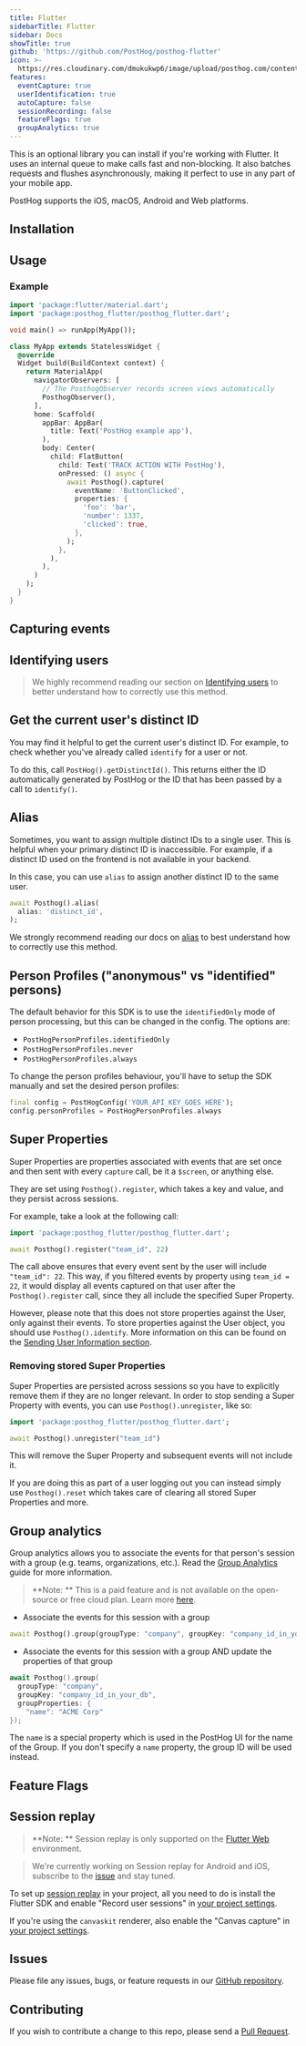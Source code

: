 ```yaml
---
title: Flutter
sidebarTitle: Flutter
sidebar: Docs
showTitle: true
github: 'https://github.com/PostHog/posthog-flutter'
icon: >-
  https://res.cloudinary.com/dmukukwp6/image/upload/posthog.com/contents/images/docs/integrate/flutter.svg
features:
  eventCapture: true
  userIdentification: true
  autoCapture: false
  sessionRecording: false
  featureFlags: true
  groupAnalytics: true
---
```



This is an optional library you can install if you're working with Flutter. It uses an internal queue to make calls fast and non-blocking. It also batches requests and flushes asynchronously, making it perfect to use in any part of your mobile app.

PostHog supports the iOS, macOS, Android and Web platforms.

## Installation


<FlutterInstall />

## Usage

### Example

```dart
import 'package:flutter/material.dart';
import 'package:posthog_flutter/posthog_flutter.dart';

void main() => runApp(MyApp());

class MyApp extends StatelessWidget {
  @override
  Widget build(BuildContext context) {
    return MaterialApp(
      navigatorObservers: [
        // The PosthogObserver records screen views automatically
        PosthogObserver(),
      ],
      home: Scaffold(
        appBar: AppBar(
          title: Text('PostHog example app'),
        ),
        body: Center(
          child: FlatButton(
            child: Text('TRACK ACTION WITH PostHog'),
            onPressed: () async {
              await Posthog().capture(
                eventName: 'ButtonClicked',
                properties: {
                  'foo': 'bar',
                  'number': 1337,
                  'clicked': true,
                },
              );
            },
          ),
        ),
      )
    );
  }
}
```

## Capturing events


<FlutterSendEvents />

## Identifying users

> We highly recommend reading our section on [Identifying users](/docs/integrate/identifying-users) to better understand how to correctly use this method.

<FlutterIdentify />

## Get the current user's distinct ID

You may find it helpful to get the current user's distinct ID. For example, to check whether you've already called `identify` for a user or not.

To do this, call `PostHog().getDistinctId()`. This returns either the ID automatically generated by PostHog or the ID that has been passed by a call to `identify()`.

## Alias

Sometimes, you want to assign multiple distinct IDs to a single user. This is helpful when your primary distinct ID is inaccessible. For example, if a distinct ID used on the frontend is not available in your backend. 

In this case, you can use `alias` to assign another distinct ID to the same user.

```dart
await Posthog().alias(
  alias: 'distinct_id',
);
```

We strongly recommend reading our docs on [alias](/docs/data/identify#alias-assigning-multiple-distinct-ids-to-the-same-user) to best understand how to correctly use this method.

## Person Profiles ("anonymous" vs "identified" persons)

The default behavior for this SDK is to use the `identifiedOnly` mode of person processing, but this can be changed in the config. The options are:
- `PostHogPersonProfiles.identifiedOnly`
- `PostHogPersonProfiles.never`
- `PostHogPersonProfiles.always`

To change the person profiles behaviour, you'll have to setup the SDK manually and set the desired person profiles:

```dart
final config = PostHogConfig('YOUR_API_KEY_GOES_HERE');
config.personProfiles = PostHogPersonProfiles.always
```

## Super Properties

Super Properties are properties associated with events that are set once and then sent with every `capture` call, be it a `$screen`, or anything else.

They are set using `Posthog().register`, which takes a key and value, and they persist across sessions.

For example, take a look at the following call:

```dart
import 'package:posthog_flutter/posthog_flutter.dart';

await Posthog().register("team_id", 22)
```

The call above ensures that every event sent by the user will include `"team_id": 22`. This way, if you filtered events by property using `team_id = 22`, it would display all events captured on that user after the `Posthog().register` call, since they all include the specified Super Property.

However, please note that this does not store properties against the User, only against their events. To store properties against the User object, you should use `Posthog().identify`. More information on this can be found on the [Sending User Information section](#sending-user-information).

### Removing stored Super Properties

Super Properties are persisted across sessions so you have to explicitly remove them if they are no longer relevant. In order to stop sending a Super Property with events, you can use `Posthog().unregister`, like so:

```dart
import 'package:posthog_flutter/posthog_flutter.dart';

await Posthog().unregister("team_id")
```

This will remove the Super Property and subsequent events will not include it.

If you are doing this as part of a user logging out you can instead simply use `Posthog().reset` which takes care of clearing all stored Super Properties and more.

## Group analytics

Group analytics allows you to associate the events for that person's session with a group (e.g. teams, organizations, etc.). Read the [Group Analytics](/docs/user-guides/group-analytics) guide for more information.

> **Note: ** This is a paid feature and is not available on the open-source or free cloud plan. Learn more [here](/pricing).

-   Associate the events for this session with a group

```dart
await Posthog().group(groupType: "company", groupKey: "company_id_in_your_db");
```

-   Associate the events for this session with a group AND update the properties of that group

```swift
await Posthog().group(
  groupType: "company", 
  groupKey: "company_id_in_your_db", 
  groupProperties: {
    "name": "ACME Corp"
});
```

The `name` is a special property which is used in the PostHog UI for the name of the Group. If you don't specify a `name` property, the group ID will be used instead.

## Feature Flags


<FeatureFlagsLibsIntro />


<FlutterFeatureFlagsCode />

## Session replay

> **Note: ** Session replay is only supported on the [Flutter Web](https://flutter.dev/multi-platform/web) environment.

> We're currently working on Session replay for Android and iOS, subscribe to the [issue](https://github.com/PostHog/posthog-flutter/issues/69) and stay tuned.

To set up [session replay](/docs/session-replay) in your project, all you need to do is install the Flutter SDK and enable "Record user sessions" in [your project settings](https://us.posthog.com/settings/project-replay).

If you're using the `canvaskit` renderer, also enable the "Canvas capture" in [your project settings](https://us.posthog.com/settings/project-replay).

## Issues

Please file any issues, bugs, or feature requests in our [GitHub repository](https://github.com/posthog/posthog-flutter/issues/new).

## Contributing

If you wish to contribute a change to this repo, please send a [Pull Request](https://github.com/posthog/posthog-flutter/pulls).
